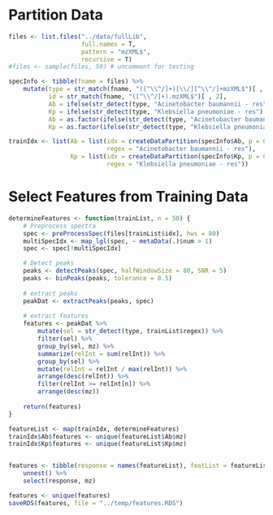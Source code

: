 # Partition Data
```r
files <- list.files("../data/fullLib", 
                    full.names = T, 
                    pattern = "mzXML$",
                    recursive = T)
#files <- sample(files, 50) # uncomment for testing

specInfo <- tibble(fname = files) %>%
    mutate(type = str_match(fname, "([^\\^/]+)[\\/][^\\^/]+mzXML$")[ , 2],
           id = str_match(fname, "([^\\^/]+).mzXML$")[ , 2],
           Ab = ifelse(str_detect(type, "Acinetobacter baumannii - res"), "pos", "other"),
           Kp = ifelse(str_detect(type, "Klebsiella pneumoniae - res"), "pos", "other"),
           Ab = as.factor(ifelse(str_detect(type, "Acinetobacter baumannii - sen"), "neg", Ab)),
           Kp = as.factor(ifelse(str_detect(type, "Klebsiella pneumoniae - sen"), "neg", Kp)))

trainIdx <- list(Ab = list(idx = createDataPartition(specInfo$Ab, p = 0.6, list = F),
                           regex = "Acinetobacter baumannii - res"),
                 Kp = list(idx = createDataPartition(specInfo$Kp, p = 0.6, list = F),
                           regex = "Klebsiella pneumoniae - res"))

```

# Select Features from Training Data
```r
determineFeatures <- function(trainList, n = 50) {
    # Preprocess spectra
    spec <- preProcessSpec(files[trainList$idx], hws = 80)
    multiSpecIdx <- map_lgl(spec, ~ metaData(.)$num > 1)
    spec <- spec[!multiSpecIdx]

    # Detect peaks
    peaks <- detectPeaks(spec, halfWindowSize = 80, SNR = 5)
    peaks <- binPeaks(peaks, tolerance = 0.5)
    
    # extract peaks
    peakDat <- extractPeaks(peaks, spec)
    
    # extract features
    features <- peakDat %>%
        mutate(sel = str_detect(type, trainList$regex)) %>%
        filter(sel) %>%
        group_by(sel, mz) %>%
        summarize(relInt = sum(relInt)) %>%
        group_by(sel) %>%
        mutate(relInt = relInt / max(relInt)) %>%
        arrange(desc(relInt)) %>%
        filter(relInt >= relInt[n]) %>%
        arrange(desc(mz))
    
    return(features)
}

featureList <- map(trainIdx, determineFeatures)
trainIdx$Ab$features <- unique(featureList$Ab$mz)
trainIdx$Kp$features <- unique(featureList$Kp$mz)


features <- tibble(response = names(featureList), featList = featureList) %>%
    unnest() %>%
    select(response, mz)

features <- unique(features)
saveRDS(features, file = "../temp/features.RDS")
```